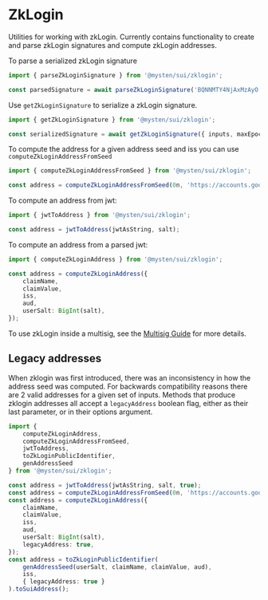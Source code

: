 
# ZkLogin

Utilities for working with zkLogin. Currently contains functionality to create and parse zkLogin
signatures and compute zkLogin addresses.

To parse a serialized zkLogin signature

```typescript
import { parseZkLoginSignature } from '@mysten/sui/zklogin';

const parsedSignature = await parseZkLoginSignature('BQNNMTY4NjAxMzAyO....');
```

Use `getZkLoginSignature` to serialize a zkLogin signature.

```typescript
import { getZkLoginSignature } from '@mysten/sui/zklogin';

const serializedSignature = await getZkLoginSignature({ inputs, maxEpoch, userSignature });
```

To compute the address for a given address seed and iss you can use `computeZkLoginAddressFromSeed`

```typescript
import { computeZkLoginAddressFromSeed } from '@mysten/sui/zklogin';

const address = computeZkLoginAddressFromSeed(0n, 'https://accounts.google.com');
```

To compute an address from jwt:

```typescript
import { jwtToAddress } from '@mysten/sui/zklogin';

const address = jwtToAddress(jwtAsString, salt);
```

To compute an address from a parsed jwt:

```typescript
import { computeZkLoginAddress } from '@mysten/sui/zklogin';

const address = computeZkLoginAddress({
	claimName,
	claimValue,
	iss,
	aud,
	userSalt: BigInt(salt),
});
```

To use zkLogin inside a multisig, see the [Multisig Guide](../typescript/cryptography/multisig.mdx)
for more details.

## Legacy addresses

When zklogin was first introduced, there was an inconsistency in how the address seed was computed.
For backwards compatibility reasons there are 2 valid addresses for a given set of inputs. Methods
that produce zklogin addresses all accept a `legacyAddress` boolean flag, either as their last
parameter, or in their options argument.

```typescript
import {
	computeZkLoginAddress,
	computeZkLoginAddressFromSeed,
	jwtToAddress,
	toZkLoginPublicIdentifier,
	genAddressSeed
} from '@mysten/sui/zklogin';

const address = jwtToAddress(jwtAsString, salt, true);
const address = computeZkLoginAddressFromSeed(0n, 'https://accounts.google.com', true);
const address = computeZkLoginAddress({
	claimName,
	claimValue,
	iss,
	aud,
	userSalt: BigInt(salt),
	legacyAddress: true,
});
const address = toZkLoginPublicIdentifier(
	genAddressSeed(userSalt, claimName, claimValue, aud),
	iss,
	{ legacyAddress: true }
).toSuiAddress();
```
